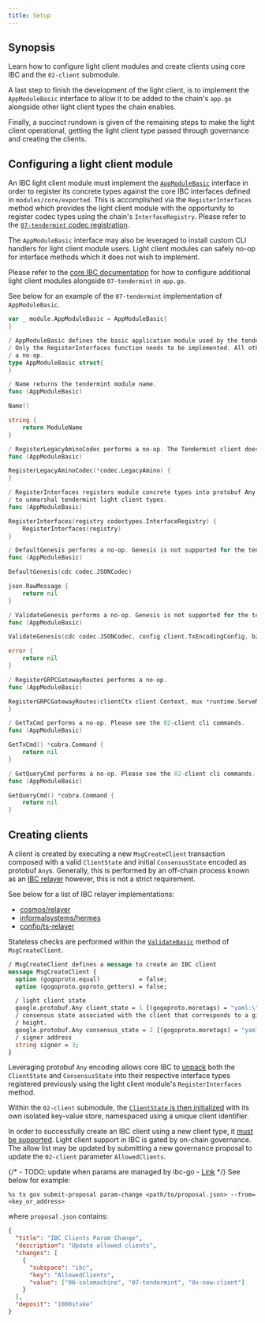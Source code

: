 ```yaml
---
title: Setup
---
```


## Synopsis

Learn how to configure light client modules and create clients using core IBC and the `02-client` submodule.

A last step to finish the development of the light client, is to implement the `AppModuleBasic` interface to allow it to be added to the chain's `app.go` alongside other light client types the chain enables.

Finally, a succinct rundown is given of the remaining steps to make the light client operational, getting the light client type passed through governance and creating the clients.

## Configuring a light client module

An IBC light client module must implement the [`AppModuleBasic`](https://github.com/cosmos/cosmos-sdk/blob/main/types/module/module.go#L50) interface in order to register its concrete types against the core IBC interfaces defined in `modules/core/exported`. This is accomplished via the `RegisterInterfaces` method which provides the light client module with the opportunity to register codec types using the chain's `InterfaceRegistry`. Please refer to the [`07-tendermint` codec registration](https://github.com/cosmos/ibc-go/blob/02-client-refactor-beta1/modules/light-clients/07-tendermint/codec.go#L11).

The `AppModuleBasic` interface may also be leveraged to install custom CLI handlers for light client module users. Light client modules can safely no-op for interface methods which it does not wish to implement.

Please refer to the [core IBC documentation](/ibc/v7.8.x/ibc/integration#integrating-light-clients) for how to configure additional light client modules alongside `07-tendermint` in `app.go`.

See below for an example of the `07-tendermint` implementation of `AppModuleBasic`.

```go expandable
var _ module.AppModuleBasic = AppModuleBasic{
}

/ AppModuleBasic defines the basic application module used by the tendermint light client.
/ Only the RegisterInterfaces function needs to be implemented. All other function perform
/ a no-op.
type AppModuleBasic struct{
}

/ Name returns the tendermint module name.
func (AppModuleBasic)

Name()

string {
    return ModuleName
}

/ RegisterLegacyAminoCodec performs a no-op. The Tendermint client does not support amino.
func (AppModuleBasic)

RegisterLegacyAminoCodec(*codec.LegacyAmino) {
}

/ RegisterInterfaces registers module concrete types into protobuf Any. This allows core IBC
/ to unmarshal tendermint light client types.
func (AppModuleBasic)

RegisterInterfaces(registry codectypes.InterfaceRegistry) {
    RegisterInterfaces(registry)
}

/ DefaultGenesis performs a no-op. Genesis is not supported for the tendermint light client.
func (AppModuleBasic)

DefaultGenesis(cdc codec.JSONCodec)

json.RawMessage {
    return nil
}

/ ValidateGenesis performs a no-op. Genesis is not supported for the tendermint light client.
func (AppModuleBasic)

ValidateGenesis(cdc codec.JSONCodec, config client.TxEncodingConfig, bz json.RawMessage)

error {
    return nil
}

/ RegisterGRPCGatewayRoutes performs a no-op.
func (AppModuleBasic)

RegisterGRPCGatewayRoutes(clientCtx client.Context, mux *runtime.ServeMux) {
}

/ GetTxCmd performs a no-op. Please see the 02-client cli commands.
func (AppModuleBasic)

GetTxCmd() *cobra.Command {
    return nil
}

/ GetQueryCmd performs a no-op. Please see the 02-client cli commands.
func (AppModuleBasic)

GetQueryCmd() *cobra.Command {
    return nil
}
```

## Creating clients

A client is created by executing a new `MsgCreateClient` transaction composed with a valid `ClientState` and initial `ConsensusState` encoded as protobuf `Any`s.
Generally, this is performed by an off-chain process known as an [IBC relayer](https://github.com/cosmos/ibc/tree/main/spec/relayer/ics-018-relayer-algorithms) however, this is not a strict requirement.

See below for a list of IBC relayer implementations:

- [cosmos/relayer](https://github.com/cosmos/relayer)
- [informalsystems/hermes](https://github.com/informalsystems/hermes)
- [confio/ts-relayer](https://github.com/confio/ts-relayer)

Stateless checks are performed within the [`ValidateBasic`](https://github.com/cosmos/ibc-go/blob/02-client-refactor-beta1/modules/core/02-client/types/msgs.go#L48) method of `MsgCreateClient`.

```protobuf expandable
/ MsgCreateClient defines a message to create an IBC client
message MsgCreateClient {
  option (gogoproto.equal)           = false;
  option (gogoproto.goproto_getters) = false;

  / light client state
  google.protobuf.Any client_state = 1 [(gogoproto.moretags) = "yaml:\"client_state\""];
  / consensus state associated with the client that corresponds to a given
  / height.
  google.protobuf.Any consensus_state = 2 [(gogoproto.moretags) = "yaml:\"consensus_state\""];
  / signer address
  string signer = 3;
}
```

Leveraging protobuf `Any` encoding allows core IBC to [unpack](https://github.com/cosmos/ibc-go/blob/02-client-refactor-beta1/modules/core/keeper/msg_server.go#L28-L36) both the `ClientState` and `ConsensusState` into their respective interface types registered previously using the light client module's `RegisterInterfaces` method.

Within the `02-client` submodule, the [`ClientState` is then initialized](https://github.com/cosmos/ibc-go/blob/02-client-refactor-beta1/modules/core/02-client/keeper/client.go#L30-L34) with its own isolated key-value store, namespaced using a unique client identifier.

In order to successfully create an IBC client using a new client type, it [must be supported](https://github.com/cosmos/ibc-go/blob/02-client-refactor-beta1/modules/core/02-client/keeper/client.go#L18-L24). Light client support in IBC is gated by on-chain governance. The allow list may be updated by submitting a new governance proposal to update the `02-client` parameter `AllowedClients`.

{/* - TODO: update when params are managed by ibc-go - [Link](https://github.com/cosmos/ibc-go/issues/2010) */}
See below for example:

```shell
%s tx gov submit-proposal param-change <path/to/proposal.json> --from=<key_or_address>
```

where `proposal.json` contains:

```json expandable
{
  "title": "IBC Clients Param Change",
  "description": "Update allowed clients",
  "changes": [
    {
      "subspace": "ibc",
      "key": "AllowedClients",
      "value": ["06-solomachine", "07-tendermint", "0x-new-client"]
    }
  ],
  "deposit": "1000stake"
}
```
